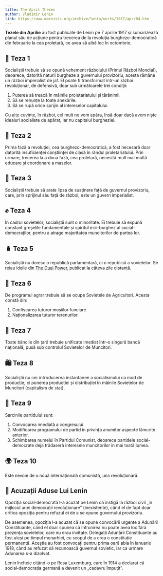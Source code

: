 ```yaml
---
title: The April Theses
author: Vladimir Lenin
link: https://www.marxists.org/archive/lenin/works/1917/apr/04.htm
---
```


**Tezele din Aprilie** au fost publicate de Lenin pe 7 aprilie 1917 și sumarizează planul său de acțiune pentru trecerea de la revoluția burghezo-democratică din februarie la cea proletară, ce avea să aibă loc în octombrie.

## 👑 Teza 1

Socialiștii trebuie să se opună vehement războiului (Primul Război Mondial), deoarece, datorită naturii burgheze a guvernului provizoriu, acesta rămâne un război imperialist de jaf. El poate fi transformat într-un război revoluționar, de defensivă, doar sub următoarele trei condiții:

1. Puterea să treacă în mâinile proletariatului și țărănimii.
2. Să se renunțe la toate anexările.
3. Să se rupă orice sprijin al intereselor capitalului.

Cu alte cuvinte, în război, cel mult ne vom apăra, însă doar dacă avem niște idealuri socialiste de apărat, iar nu capitalul burgheziei.

## 🚩 Teza 2

Prima fază a revoluției, cea burghezo-democratică, a fost necesară doar datorită insuficienței conștiinței de clasă în rândul proletariatului. Prin urmare, trecerea la a doua fază, cea proletară, necesită mult mai multă educare și coordonare a maselor.

## 🏢 Teza 3

Socialiștii trebuie să arate lipsa de susținere față de guvernul provizoriu, care, prin sprijinul său față de război, este un guvern imperialist.

## ✊ Teza 4

În cadrul sovietelor, socialiștii sunt o minoritate. Ei trebuie să expună constant greșelile fundamentale și spiritul mic-burghez al social-democraților, pentru a atrage majoritatea muncitorilor de partea lor.

## 🪆 Teza 5

Socialiștii nu doresc o republică parlamentară, ci o republică a sovietelor. Se reiau ideile din [The Dual Power](/note/the-dual-power/), publicat la câteva zile distanță.

## 🚜 Teza 6

De programul agrar trebuie să se ocupe Sovietele de Agricultori. Acesta constă din:

1. Confiscarea tuturor moșiilor funciare.
2. Naționalizarea tuturor terenurilor.

## 🏦 Teza 7

Toate băncile din țară trebuie unificate imediat într-o singură bancă națională, pusă sub controlul Sovietelor de Muncitori.

## 🛍️ Teza 8

Socialiștii nu cer introducerea instantanee a socialismului ca mod de producție, ci punerea producției și distribuției în mâinile Sovietelor de Muncitori (capitalism de stat).

## 📢 Teza 9

Sarcinile partidului sunt:

1. Convocarea imediată a congresului.
2. Modificarea programului de partid în privința anumitor aspecte lămurite anterior.
3. Schimbarea numelui în Partidul Comunist, deoarece partidele social-democrate deja trădaseră interesele muncitorilor în mai toată lumea.

## 🌍 Teza 10

Este nevoie de o nouă internațională comunistă, una revoluționară.

## 🚨 Acuzații Aduse Lui Lenin

Opoziția social-democrată l-a acuzat pe Lenin că instigă la război civil „în mijlocul unei democrații revoluționare” (inexistente), când el de fapt doar critica opoziția pentru refuzul ei de a se opune guvernului provizoriu.

De asemenea, opoziția l-a acuzat că se opune convocării urgente a Adunării Constituante, când el doar spunea că întrunirea nu poate avea loc fără prezența sovietelor, care nu erau invitate. Delegații Adunării Constituante au fost aleși pe timpul monarhiei, cu scopul de a crea o constituție permanentă. Aceștia au fost convocați pentru prima oară abia în ianuarie 1918, când au refuzat să recunoască guvernul sovietic, iar ca urmare Adunarea s-a dizolvat.

Lenin încheie citând-o pe Rosa Luxemburg, care în 1914 a declarat că social-democrația germană a devenit un „cadavru împuțit”.
